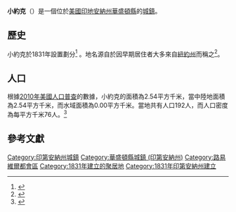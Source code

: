 {{noteTA
|G1=USState
|G2=地名
|G3=Unit
}}
{{Infobox settlement
|name            = 小約克
|native_name = Little York
|settlement_type          = [[鎮|城鎮]]
|image_skyline            = Washington County Indiana Incorporated and Unincorporated areas Little York Highlighted 1844370.svg
|imagesize                = 250px
|image_map                = 
|mapsize                  = 
|subdivision_type         = [[世界政區索引|國家]]
|subdivision_type1        = [[美国州份|州份]]
|subdivision_type2        = [[印地安納州行政區劃|縣]]
|subdivision_name         = [[美国|美国]]
|subdivision_name1        = [[印地安納州|印地安納州]]
|subdivision_name2        = [[華盛頓縣_(印地安納州)|華盛頓縣]]
|elevation_ft             = 548
|elevation_m              = 167
|timezone                 = [[北美东部时区|CST]]
|area_total_km2           = 2.54
|area_land_km2            = 2.54
|area_water_km2           = 0.00
|area_total_sq_mi         = 
|area_land_sq_mi          = 
|area_water_sq_mi         = 
|population_as_of         = [[2010年美國人口普查|2010]]
|population_footnotes     = 
|population_total         = 192
|population_density_km2   = auto
|population_density_sq_mi = auto
|utc_offset               = -5
|coordinates              = {{coord|38|41|51|N|86|54|14|W|display=inline,title}}
| coor_pinpoint           = 
| coordinates_footnotes   = 
|timezone_DST             = EDT
|utc_offset_DST           = -4
|postal_code_type         = [[美國郵區編號|郵區編號]]
|postal_code              = 47170
|area_code                = {{link-en|北美电话区号812|Area code 812|812}}
|blank_name = [[地名信息系统|GNIS ID]]
|blank_info = 440687<ref name="GNIS">{{cite gnis|440687|Little York}}</ref>
}}
'''小約克'''（{{lang-en|Little York}}）是一個位於[[美國|美國]][[印地安納州|印地安納州]][[華盛頓縣_(印地安納州)|華盛頓縣]]的[[鎮|城鎮]]。

==歷史==
小約克於1831年設置劃分<ref>{{cite book | url=https://books.google.com/books?id=rk80AQAAMAAJ&pg=PA503#v=onepage&q&f=false | title=Centennial History of Washington County, Indiana: Its People, Industries and Institutions | publisher=McDowell Publications | author1=Stevens, Warder William | author2=Davis, Lulie | year=1916 | pages=503 | access-date=2021-05-27 | archive-date=2021-05-29 | archive-url=https://web.archive.org/web/20210529231516/https://books.google.com/books?id=rk80AQAAMAAJ&pg=PA503#v=onepage&q&f=false | dead-url=no }}</ref> 。地名源自於因早期居住者大多來自[[紐約州|紐約州]]而稱之<ref>{{cite book | url=https://archive.org/details/bub_gb_EVQ0AQAAMAAJ | title=History of Lawrence, Orange, and Washington Counties, Indiana: From the Earliest Time to the Present | publisher=Higginson Book Company | year=1884 | pages=[https://archive.org/details/bub_gb_EVQ0AQAAMAAJ/page/n799 788]}}</ref>。

== 人口 ==
根據[[2010年美國人口普查|2010年美國人口普查]]的數據，小約克的面積為2.54平方千米，當中陸地面積為2.54平方千米，而水域面積為0.00平方千米。當地共有人口192人，而人口密度為每平方千米76人。<ref name="GR8">{{cite web|url=http://factfinder2.census.gov|publisher=[[美国人口调查局|美国人口调查局]]|accessdate=2011-05-14|title=American FactFinder|archive-date=2013-09-11|archive-url=https://web.archive.org/web/20130911234518/http://factfinder2.census.gov/|dead-url=no}}</ref>

== 參考文獻 ==
{{reflist}}

{{華盛頓縣 (印地安納州)}}

{{DEFAULTSORT:Little York, Indiana}}
[[Category:印第安納州城鎮|Category:印第安納州城鎮]]
[[Category:華盛頓縣城鎮_(印第安納州)|Category:華盛頓縣城鎮 (印第安納州)]]
[[Category:路易維爾都會區|Category:路易維爾都會區]]
[[Category:1831年建立的聚居地|Category:1831年建立的聚居地]]
[[Category:1831年印第安納州建立|Category:1831年印第安納州建立]]

{{Indiana-geo-stub}}